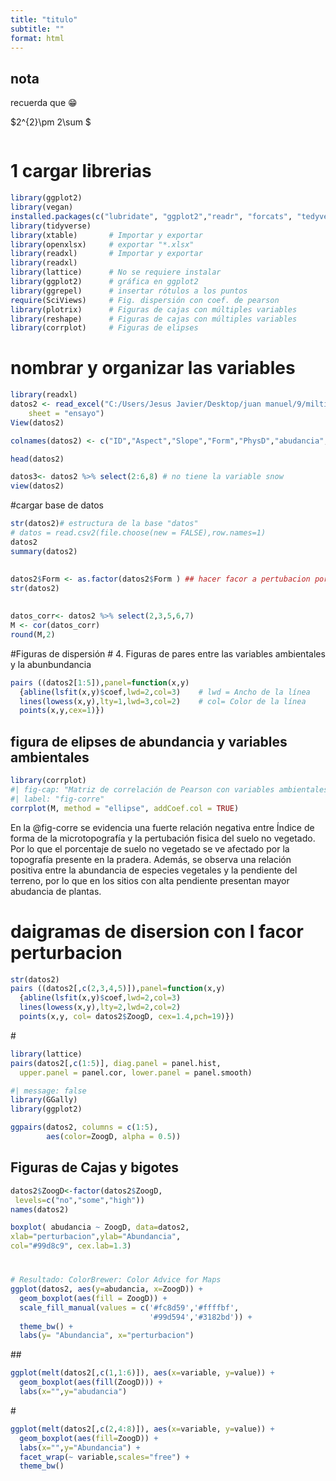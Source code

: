---
title: "titulo"
subtitle: ""
format: html
---

::: callout-note
## nota

recuerda que 😁
:::

\$2\^{2}\\pm 2\\sum \$

![]()

# 1 cargar librerias

```{r}
library(ggplot2)
library(vegan)
installed.packages(c("lubridate", "ggplot2","readr", "forcats", "tedyverse", "openxlsx" ))
library(tidyverse)
library(xtable)       # Importar y exportar
library(openxlsx)     # exportar "*.xlsx" 
library(readxl)       # Importar y exportar
library(readxl)
library(lattice)      # No se requiere instalar
library(ggplot2)      # gráfica en ggplot2
library(ggrepel)      # insertar rótulos a los puntos
require(SciViews)     # Fig. dispersión con coef. de pearson
library(plotrix)      # Figuras de cajas con múltiples variables
library(reshape)      # Figuras de cajas con múltiples variables
library(corrplot)     # Figuras de elipses
```

# nombrar y organizar las variables

```{r}
library(readxl)
datos2 <- read_excel("C:/Users/Jesus Javier/Desktop/juan manuel/9/miltivariada/proyecto/datos2.xlsx", 
    sheet = "ensayo")
View(datos2)

colnames(datos2) <- c("ID","Aspect","Slope","Form","PhysD","abudancia","ZoogD")   	# R?tulos de la base de datos  PhysD	ZoogD	Snow	abudancia 

head(datos2)

datos3<- datos2 %>% select(2:6,8) # no tiene la variable snow
view(datos2)

```

#cargar base de datos

```{r}

str(datos2)# estructura de la base "datos"
# datos = read.csv2(file.choose(new = FALSE),row.names=1)
datos2
summary(datos2) 

```

## 

```{r}
datos2$Form <- as.factor(datos2$Form ) ## hacer facor a pertubacion por marmota
str(datos2)
```

## 

```{r}
datos_corr<- datos2 %>% select(2,3,5,6,7)
M <- cor(datos_corr)
round(M,2)
```

#Figuras de dispersión \# 4. Figuras de pares entre las variables ambientales y la abunbundancia

```{r}
pairs ((datos2[1:5]),panel=function(x,y)
  {abline(lsfit(x,y)$coef,lwd=2,col=3)    # lwd = Ancho de la línea
  lines(lowess(x,y),lty=1,lwd=3,col=2)    # col= Color de la línea
  points(x,y,cex=1)}) 
```

## figura de elipses de abundancia y variables ambientales

```{r}
library(corrplot)
#| fig-cap: "Matriz de correlación de Pearson con variables ambientales. Los colores en rojo presentan relaciones negativas entre variables, y el color azul relaciones positivas. La intensidad d color corresponden a la fuerza de la relación"
#| label: "fig-corre"
corrplot(M, method = "ellipse", addCoef.col = TRUE)
```

En la @fig-corre se evidencia una fuerte relación negativa entre Índice de forma de la microtopografía y la pertubación fisica del suelo no vegetado. Por lo que el porcentaje de suelo no vegetado se ve afectado por la topografía presente en la pradera. Además, se observa una relación positiva entre la abundancia de especies vegetales y la pendiente del terreno, por lo que en los sitios con alta pendiente presentan mayor abudancia de plantas.

# daigramas de disersion con l facor perturbacion

```{r}
str(datos2)
pairs ((datos2[,c(2,3,4,5)]),panel=function(x,y)
  {abline(lsfit(x,y)$coef,lwd=2,col=3)
  lines(lowess(x,y),lty=2,lwd=2,col=2)
  points(x,y, col= datos2$ZoogD, cex=1.4,pch=19)})
```

\#

```{r, warning=FALSE}
library(lattice)
pairs(datos2[,c(1:5)], diag.panel = panel.hist, 
  upper.panel = panel.cor, lower.panel = panel.smooth)
```

```{r}
#| message: false
library(GGally)
library(ggplot2)

ggpairs(datos2, columns = c(1:5), 
        aes(color=ZoogD, alpha = 0.5))
```

## Figuras de Cajas y bigotes

```{r}
datos2$ZoogD<-factor(datos2$ZoogD, 
 levels=c("no","some","high"))
names(datos2)
```

```{r}
boxplot( abudancia ~ ZoogD, data=datos2,
xlab="perturbacion",ylab="Abundancia",
col="#99d8c9", cex.lab=1.3)
```

# 

```{r}
# Resultado: ColorBrewer: Color Advice for Maps
ggplot(datos2, aes(y=abudancia, x=ZoogD)) + 
  geom_boxplot(aes(fill = ZoogD)) +
  scale_fill_manual(values = c('#fc8d59','#ffffbf',
                               '#99d594','#3182bd')) +
  theme_bw() +
  labs(y= "Abundancia", x="perturbacion")
```

\##

```{r}
ggplot(melt(datos2[,c(1,1:6)]), aes(x=variable, y=value)) + 
  geom_boxplot(aes(fill(ZoogD))) + 
  labs(x="",y="abudancia")
```

\#

```{r}
ggplot(melt(datos2[,c(2,4:8)]), aes(x=variable, y=value)) + 
  geom_boxplot(aes(fill=ZoogD)) + 
  labs(x="",y="Abundancia") + 
  facet_wrap(~ variable,scales="free") + 
  theme_bw()
```

